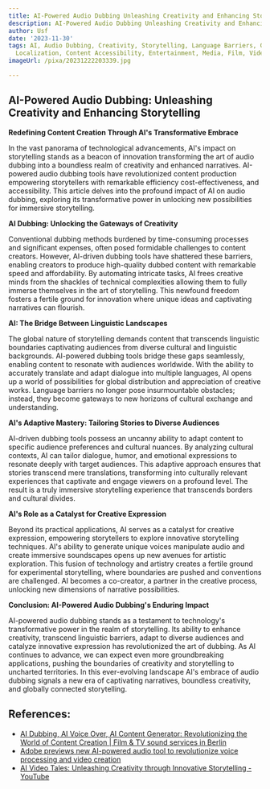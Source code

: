 ```yaml
---
title: AI-Powered Audio Dubbing Unleashing Creativity and Enhancing Storytelling
description: AI-Powered Audio Dubbing Unleashing Creativity and Enhancing Storytelling
author: Usf
date: '2023-11-30'
tags: AI, Audio Dubbing, Creativity, Storytelling, Language Barriers, Global Reach,
  Localization, Content Accessibility, Entertainment, Media, Film, Video
imageUrl: /pixa/20231222203339.jpg

---
```

## AI-Powered Audio Dubbing: Unleashing Creativity and Enhancing Storytelling

**Redefining Content Creation Through AI's Transformative Embrace**

In the  vast panorama of technological  advancements, AI's impact on storytelling stands as a beacon of innovation  transforming the art of audio dubbing into a boundless realm of creativity and enhanced narratives. AI-powered audio dubbing tools have revolutionized content production empowering storytellers  with remarkable efficiency cost-effectiveness,  and accessibility. This article delves  into the  profound  impact of AI on audio dubbing, exploring its transformative power in unlocking new possibilities for immersive  storytelling.

**AI Dubbing: Unlocking the Gateways of Creativity**

Conventional dubbing methods burdened by time-consuming processes and  significant expenses, often posed formidable challenges to content creators. However,  AI-driven dubbing tools have shattered  these barriers, enabling creators  to produce high-quality dubbed content  with remarkable speed and affordability. By automating intricate tasks, AI  frees creative minds from the shackles of technical  complexities  allowing them to fully immerse themselves in the art of storytelling. This newfound freedom fosters a fertile ground for innovation where unique ideas and captivating narratives can flourish.

**AI: The Bridge Between Linguistic Landscapes**

The global nature of storytelling demands content  that transcends linguistic  boundaries captivating audiences from diverse cultural and linguistic backgrounds. AI-powered dubbing  tools bridge these gaps seamlessly, enabling content to  resonate with audiences worldwide. With the ability to accurately translate  and adapt dialogue into multiple languages, AI opens  up a  world of possibilities for global distribution and appreciation of creative works. Language barriers no longer pose insurmountable  obstacles; instead, they become  gateways to  new horizons of cultural exchange and understanding.

**AI's Adaptive Mastery: Tailoring Stories to Diverse Audiences**

AI-driven dubbing tools possess an uncanny ability to adapt  content to specific audience preferences and cultural nuances. By analyzing cultural contexts, AI can tailor dialogue, humor, and emotional  expressions to resonate deeply with target audiences. This  adaptive approach ensures  that stories transcend mere translations, transforming into culturally relevant experiences that captivate and engage viewers on a profound level. The  result  is a truly immersive storytelling experience  that transcends borders and cultural  divides.

**AI's Role as a Catalyst for Creative Expression**

Beyond its practical applications, AI serves  as a catalyst for creative expression, empowering storytellers  to explore innovative storytelling techniques. AI's ability to generate unique voices manipulate audio and create immersive soundscapes opens up new avenues for artistic exploration. This fusion  of technology and artistry creates a  fertile ground for experimental storytelling, where boundaries are pushed and conventions are challenged.  AI becomes  a co-creator, a partner in the creative process, unlocking new  dimensions of narrative possibilities.

**Conclusion: AI-Powered Audio Dubbing's Enduring Impact**

AI-powered audio dubbing stands as a testament to technology's transformative power in the realm of storytelling. Its ability  to enhance creativity,  transcend linguistic  barriers, adapt to diverse audiences and catalyze innovative expression has revolutionized the art of dubbing. As AI continues to advance, we can expect even more groundbreaking  applications, pushing the boundaries of  creativity and storytelling to uncharted territories. In this ever-evolving landscape AI's embrace of audio dubbing signals a  new era  of captivating narratives, boundless creativity, and globally connected storytelling.

## References:
- [AI Dubbing, AI Voice Over, AI Content Generator: Revolutionizing the World of Content Creation | Film & TV sound services in Berlin](https://film-sound.berlin/blog/2023/06/05/ai-dubbing-ai-voice-over-ai-content-generator-revolutionizing-the-world-of-content-creation/)
- [Adobe previews new AI-powered audio tool to revolutionize voice processing and video creation](https://blog.adobe.com/en/publish/2023/11/15/adobe-previews-new-ai-powered-audio-tool-revolutionize-voice-processing-video-creation)
- [AI Video Tales: Unleashing Creativity through Innovative Storytelling - YouTube](https://youtube.com/watch?v=QKc7IeuxMv0)
